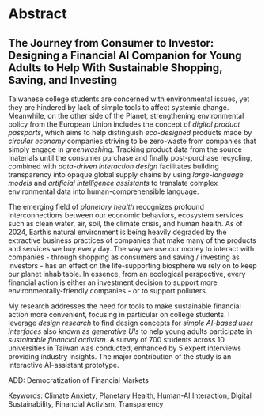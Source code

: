 # Abstract

::: {.content-hidden when-format="pdf"}

## The Journey from Consumer to Investor: Designing a Financial AI Companion for Young Adults to Help With Sustainable Shopping, Saving, and Investing

:::

Taiwanese college students are concerned with environmental issues, yet they are hindered by lack of simple tools to affect systemic change. Meanwhile, on the other side of the Planet, strengthening environmental policy from the European Union includes the concept of *digital product passports*, which aims to help distinguish *eco-designed* products made by *circular economy* companies striving to be zero-waste from companies that simply engage in *greenwashing*. Tracking product data from the source materials until the consumer purchase and finally post-purchase recycling, combined with *data-driven interaction design* facilitates building transparency into opaque global supply chains by using *large-language models* and *artificial intelligence assistants* to translate complex environmental data into human-comprehensible language.

The emerging field of *planetary health* recognizes profound interconnections between our economic behaviors, ecosystem services such as clean water, air, soil, the climate crisis, and human health. As of 2024, Earth's natural environment is being heavily degraded by the extractive business practices of companies that make many of the products and services we buy every day. The way we use our money to interact with companies - through shopping as consumers and saving / investing as investors - has an effect on the life-supporting biosphere we rely on to keep our planet inhabitable. In essence, from an ecological perspective, every financial action is either an investment decision to support more environmentally-friendly companies - or to support polluters.

My research addresses the need for tools to make sustainable financial action more convenient, focusing in particular on college students. I leverage *design research* to find design concepts for *simple AI-based user interfaces* also known as *generative UIs* to help young adults participate in *sustainable financial activism*. A survey of 700 students across 10 universities in Taiwan was conducted, enhanced by 5 expert interviews providing industry insights. The major contribution of the study is an interactive AI-assistant prototype.

ADD: Democratization of Financial Markets

Keywords: Climate Anxiety, Planetary Health, Human-AI Interaction, Digital Sustainability, Financial Activism, Transparency
